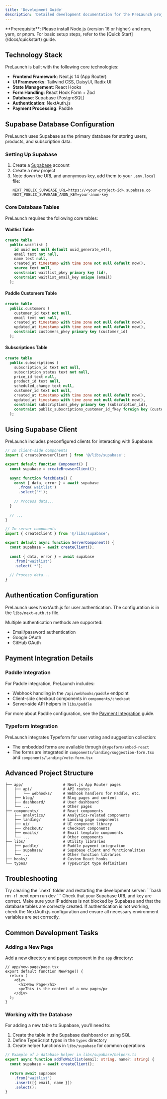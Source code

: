 ```yaml
---
title: 'Development Guide'
description: 'Detailed development documentation for the PreLaunch project'
---
```


<Info>
  **Prerequisite**: Please install Node.js (version 16 or higher) and npm, yarn, or pnpm. For basic setup steps, refer to the [Quick Start](/docs/quickstart) guide.
</Info>

## Technology Stack

PreLaunch is built with the following core technologies:

- **Frontend Framework**: Next.js 14 (App Router)
- **UI Frameworks**: Tailwind CSS, DaisyUI, Radix UI
- **State Management**: React Hooks
- **Form Handling**: React Hook Form + Zod
- **Database**: Supabase (PostgreSQL)
- **Authentication**: NextAuth.js
- **Payment Processing**: Paddle

## Supabase Database Configuration

PreLaunch uses Supabase as the primary database for storing users, products, and subscription data.

### Setting Up Supabase

1. Create a [Supabase](https://supabase.com/) account
2. Create a new project
3. Note down the URL and anonymous key, add them to your `.env.local` file:
   ```
   NEXT_PUBLIC_SUPABASE_URL=https://<your-project-id>.supabase.co
   NEXT_PUBLIC_SUPABASE_ANON_KEY=your-anon-key
   ```

### Core Database Tables

PreLaunch requires the following core tables:

#### Waitlist Table

```sql
create table
  public.waitlist (
    id uuid not null default uuid_generate_v4(),
    email text not null,
    name text null,
    created_at timestamp with time zone not null default now(),
    source text null,
    constraint waitlist_pkey primary key (id),
    constraint waitlist_email_key unique (email)
  );
```

#### Paddle Customers Table

```sql
create table
  public.customers (
    customer_id text not null,
    email text not null,
    created_at timestamp with time zone not null default now(),
    updated_at timestamp with time zone not null default now(),
    constraint customers_pkey primary key (customer_id)
  );
```

#### Subscriptions Table

```sql
create table
  public.subscriptions (
    subscription_id text not null,
    subscription_status text not null,
    price_id text null,
    product_id text null,
    scheduled_change text null,
    customer_id text not null,
    created_at timestamp with time zone not null default now(),
    updated_at timestamp with time zone not null default now(),
    constraint subscriptions_pkey primary key (subscription_id),
    constraint public_subscriptions_customer_id_fkey foreign key (customer_id) references customers (customer_id)
  );
```

## Using Supabase Client

PreLaunch includes preconfigured clients for interacting with Supabase:

```typescript
// In client-side components
import { createBrowserClient } from '@/libs/supabase';

export default function Component() {
  const supabase = createBrowserClient();
  
  async function fetchData() {
    const { data, error } = await supabase
      .from('waitlist')
      .select('*');
    
    // Process data...
  }
  
  // ...
}
```

```typescript
// In server components
import { createClient } from '@/libs/supabase';

export default async function ServerComponent() {
  const supabase = await createClient();
  
  const { data, error } = await supabase
    .from('waitlist')
    .select('*');
  
  // Process data...
}
```

## Authentication Configuration

PreLaunch uses NextAuth.js for user authentication. The configuration is in the `libs/next-auth.ts` file.

Multiple authentication methods are supported:
- Email/password authentication
- Google OAuth
- GitHub OAuth

## Payment Integration Details

### Paddle Integration

For Paddle integration, PreLaunch includes:
- Webhook handling in the `/api/webhooks/paddle` endpoint
- Client-side checkout components in `components/checkout`
- Server-side API helpers in `libs/paddle`

For more about Paddle configuration, see the [Payment Integration](/features/payments) guide.

### Typeform Integration

PreLaunch integrates Typeform for user voting and suggestion collection:
- The embedded forms are available through `@typeform/embed-react`
- The forms are integrated in `components/landing/suggestion-form.tsx` and `components/landing/vote-form.tsx`

## Advanced Project Structure

```
├── app/                  # Next.js App Router pages
│   ├── api/              # API routes
│   │   └── webhooks/     # Webhook handlers for Paddle, etc.
│   ├── blog/             # Blog pages and content
│   ├── dashboard/        # User dashboard
│   └── ...               # Other pages
├── components/           # React components
│   ├── analytics/        # Analytics-related components
│   ├── landing/          # Landing page components
│   ├── ui/               # UI component library
│   ├── checkout/         # Checkout components
│   ├── emails/           # Email template components
│   └── ...               # Other components
├── libs/                 # Utility libraries
│   ├── paddle/           # Paddle payment integration
│   ├── supabase/         # Supabase client and functionalities
│   └── ...               # Other function libraries
├── hooks/                # Custom React hooks
└── types/                # TypeScript type definitions
```

## Troubleshooting

<AccordionGroup>
  <Accordion title='Next.js Hot Reload Not Working'>
    Try clearing the `.next` folder and restarting the development server:
    ```bash
    rm -rf .next
    npm run dev
    ```
  </Accordion>

  <Accordion title='Supabase Connection Errors'>
    Check that your Supabase URL and key are correct. Make sure your IP address is not blocked by Supabase and that the database tables are correctly created.
  </Accordion>
  
  <Accordion title='Authentication Issues'>
    If authentication is not working, check the NextAuth.js configuration and ensure all necessary environment variables are set correctly.
  </Accordion>
</AccordionGroup>

## Common Development Tasks

### Adding a New Page

Add a new directory and page component in the `app` directory:

```tsx
// app/new-page/page.tsx
export default function NewPage() {
  return (
    <div>
      <h1>New Page</h1>
      <p>This is the content of a new page</p>
    </div>
  );
}
```

### Working with the Database

For adding a new table to Supabase, you'll need to:

1. Create the table in the Supabase dashboard or using SQL
2. Define TypeScript types in the `types` directory
3. Create helper functions in `libs/supabase` for common operations

```typescript
// Example of a database helper in libs/supabase/helpers.ts
export async function addToWaitlist(email: string, name?: string) {
  const supabase = await createClient();
  
  return await supabase
    .from('waitlist')
    .insert([{ email, name }])
    .select();
}
```
